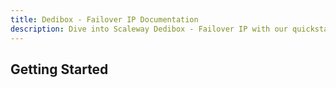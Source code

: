 ```yaml
---
title: Dedibox - Failover IP Documentation
description: Dive into Scaleway Dedibox - Failover IP with our quickstart guides, how-tos, tutorials and more.
---
```


<ProductHeader
   productName="Dedibox - Failover IP"
   productLogo="dedibox"
   description="Failover IPs are IP addresses that you can order and move from one server to another (even across data centers), without changing your whole configuration."
   url="/dedibox-ip-failover/quickstart"
   label="Failover IP Quickstart"
/>

## Getting Started

<Grid>
    <SummaryCard
        title="Quickstart"
        icon="rocket"
        description="Learn how to create, and manage a Dedibox failover IP in a few steps."
        label="View Quickstart"
        url="/dedibox-ip-failover/quickstart/"
    />
    <SummaryCard
        title="Concepts"
        icon="info"
        description="Core concepts that give you a better understanding of failover IPs."
        label="View Concepts"
        url="/dedibox-ip-failover/concepts/"
    />
    <SummaryCard
        title="How-tos"
        icon="help-circle-outline"
        description="Check our guides helping you to configure failover IPs for Dedibox."
        label="View How-tos"
        url="/dedibox-ip-failover/how-to/"
    />
</Grid>

<ClickableBanner
    productLogo="cli"
    title="Dedibox Failover IP API"
    description="Learn how to create and manage your Dedibox dedicated servers through the API."
    url="https://account.scaleway.com/?service=dediboxen/api/"
    label="Go to Dedibox API"
/>